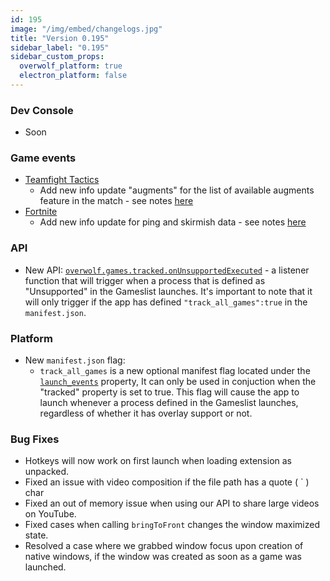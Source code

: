 ```yaml
---
id: 195
image: "/img/embed/changelogs.jpg"
title: "Version 0.195"
sidebar_label: "0.195"
sidebar_custom_props:
  overwolf_platform: true
  electron_platform: false
---
```


### Dev Console
- Soon

### Game events
* [Teamfight Tactics](/api/games/events/teamfight-tactics)
  * Add new info update "augments" for the list of available augments feature in the match - see notes [here](/api/games/events/teamfight-tactics#me)
* [Fortnite](/api/games/events/fortnite)
  * Add new info update for ping and skirmish data - see notes [here](/api/games/events/fortnite)

### API
- New API: [`overwolf.games.tracked.onUnsupportedExecuted`](/api/games/tracked#onunsupportedexecuted) - a listener function that will trigger when a process that is defined as "Unsupported" in the Gameslist launches. It's important to note that it will only trigger if the app has defined `"track_all_games":true` in the `manifest.json`.

### Platform
- New `manifest.json` flag:
  - `track_all_games` is a new optional manifest flag located under the [`launch_events`](/api/manifest#launch_event_settings-array) property, 
	 It can only be used in conjuction when the "tracked" property is set to true.
	 This flag will cause the app to launch whenever a process defined in the Gameslist launches, regardless of whether it has overlay support or not.

### Bug Fixes
- Hotkeys will now work on first launch when loading extension as unpacked.
- Fixed an issue with video composition if the file path has a quote ( ` ) char
- Fixed an out of memory issue when using our API to share large videos on YouTube.
- Fixed cases when calling `bringToFront` changes the window maximized state. 
- Resolved a case where we grabbed window focus upon creation of native windows, if the window was created as soon as a game was launched.

